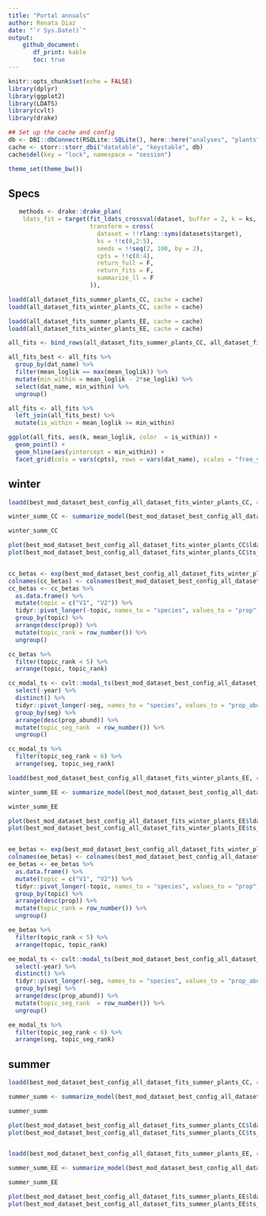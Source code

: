 ```yaml
---
title: "Portal annuals"
author: Renata Diaz
date: "`r Sys.Date()`"
output: 
    github_document:
       df_print: kable
       toc: true
---
```


```r
knitr::opts_chunk$set(echo = FALSE)
library(dplyr)
library(ggplot2)
library(LDATS)
library(cvlt)
library(drake)

## Set up the cache and config
db <- DBI::dbConnect(RSQLite::SQLite(), here::here("analyses", "plants", "ldats", "drake-cache-soar.sqlite"))
cache <- storr::storr_dbi("datatable", "keystable", db)
cache$del(key = "lock", namespace = "session")

theme_set(theme_bw())

```
## Specs

```r
   methods <- drake::drake_plan(
    ldats_fit = target(fit_ldats_crossval(dataset, buffer = 2, k = ks, lda_seed = seeds, cpts = cpts, nit = 100),
                       transform = cross(
                         dataset = !!rlang::syms(datasets$target),
                         ks = !!c(0,2:5),
                         seeds = !!seq(2, 100, by = 2),
                         cpts = !!c(0:4),
                         return_full = F,
                         return_fits = F,
                         summarize_ll = F
                       )),
```


```r

loadd(all_dataset_fits_summer_plants_CC, cache = cache)
loadd(all_dataset_fits_winter_plants_CC, cache = cache)

loadd(all_dataset_fits_summer_plants_EE, cache = cache)
loadd(all_dataset_fits_winter_plants_EE, cache = cache)

all_fits <- bind_rows(all_dataset_fits_summer_plants_CC, all_dataset_fits_summer_plants_EE, all_dataset_fits_winter_plants_CC, all_dataset_fits_winter_plants_EE)

all_fits_best <- all_fits %>%
  group_by(dat_name) %>%
  filter(mean_loglik == max(mean_loglik)) %>%
  mutate(min_within = mean_loglik - 2*se_loglik) %>%
  select(dat_name, min_within) %>%
  ungroup()

all_fits <- all_fits %>% 
  left_join(all_fits_best) %>%
  mutate(is_within = mean_loglik >= min_within)

ggplot(all_fits, aes(k, mean_loglik, color  = is_within)) +
  geom_point() +
  geom_hline(aes(yintercept = min_within)) +
  facet_grid(cols = vars(cpts), rows = vars(dat_name), scales = "free_y", switch = "y")

```



## winter

```r
loadd(best_mod_dataset_best_config_all_dataset_fits_winter_plants_CC, cache = cache)

winter_summ_CC <- summarize_model(best_mod_dataset_best_config_all_dataset_fits_winter_plants_CC)

winter_summ_CC

plot(best_mod_dataset_best_config_all_dataset_fits_winter_plants_CC$lda_mod)
plot(best_mod_dataset_best_config_all_dataset_fits_winter_plants_CC$ts_mod, selection = "mode")


cc_betas <- exp(best_mod_dataset_best_config_all_dataset_fits_winter_plants_CC$lda_mod@beta)
colnames(cc_betas) <- colnames(best_mod_dataset_best_config_all_dataset_fits_winter_plants_CC$dataset$abundance)
cc_betas <- cc_betas %>%
  as.data.frame() %>%
  mutate(topic = c("V1", "V2")) %>%
  tidyr::pivot_longer(-topic, names_to = "species", values_to = "prop") %>%
  group_by(topic) %>%
  arrange(desc(prop)) %>%
  mutate(topic_rank = row_number()) %>%
  ungroup()

cc_betas %>%
  filter(topic_rank < 5) %>%
  arrange(topic, topic_rank)

cc_modal_ts <- cvlt::modal_ts(best_mod_dataset_best_config_all_dataset_fits_winter_plants_CC) %>%
  select(-year) %>%
  distinct() %>%
  tidyr::pivot_longer(-seg, names_to = "species", values_to = "prop_abund") %>%
  group_by(seg) %>%
  arrange(desc(prop_abund)) %>%
  mutate(topic_seg_rank  = row_number()) %>%
  ungroup() 

cc_modal_ts %>%
  filter(topic_seg_rank < 6) %>%
  arrange(seg, topic_seg_rank)

```

```r
loadd(best_mod_dataset_best_config_all_dataset_fits_winter_plants_EE, cache = cache)

winter_summ_EE <- summarize_model(best_mod_dataset_best_config_all_dataset_fits_winter_plants_EE)

winter_summ_EE

plot(best_mod_dataset_best_config_all_dataset_fits_winter_plants_EE$lda_mod)
plot(best_mod_dataset_best_config_all_dataset_fits_winter_plants_EE$ts_mod, selection = "mode")


ee_betas <- exp(best_mod_dataset_best_config_all_dataset_fits_winter_plants_EE$lda_mod@beta)
colnames(ee_betas) <- colnames(best_mod_dataset_best_config_all_dataset_fits_winter_plants_EE$dataset$abundance)
ee_betas <- ee_betas %>%
  as.data.frame() %>%
  mutate(topic = c("V1", "V2")) %>%
  tidyr::pivot_longer(-topic, names_to = "species", values_to = "prop") %>%
  group_by(topic) %>%
  arrange(desc(prop)) %>%
  mutate(topic_rank = row_number()) %>%
  ungroup()

ee_betas %>%
  filter(topic_rank < 5) %>%
  arrange(topic, topic_rank)

ee_modal_ts <- cvlt::modal_ts(best_mod_dataset_best_config_all_dataset_fits_winter_plants_EE) %>%
  select(-year) %>%
  distinct() %>%
  tidyr::pivot_longer(-seg, names_to = "species", values_to = "prop_abund") %>%
  group_by(seg) %>%
  arrange(desc(prop_abund)) %>%
  mutate(topic_seg_rank  = row_number()) %>%
  ungroup() 

ee_modal_ts %>%
  filter(topic_seg_rank < 6) %>%
  arrange(seg, topic_seg_rank)

```

## summer


```r

loadd(best_mod_dataset_best_config_all_dataset_fits_summer_plants_CC, cache = cache)

summer_summ <- summarize_model(best_mod_dataset_best_config_all_dataset_fits_summer_plants_CC)

summer_summ

plot(best_mod_dataset_best_config_all_dataset_fits_summer_plants_CC$lda_mod)
plot(best_mod_dataset_best_config_all_dataset_fits_summer_plants_CC$ts_mod, selection = "mode")


loadd(best_mod_dataset_best_config_all_dataset_fits_summer_plants_EE, cache = cache)

summer_summ_EE <- summarize_model(best_mod_dataset_best_config_all_dataset_fits_summer_plants_EE)

summer_summ_EE

plot(best_mod_dataset_best_config_all_dataset_fits_summer_plants_EE$lda_mod)
plot(best_mod_dataset_best_config_all_dataset_fits_summer_plants_EE$ts_mod, selection = "mode")

```